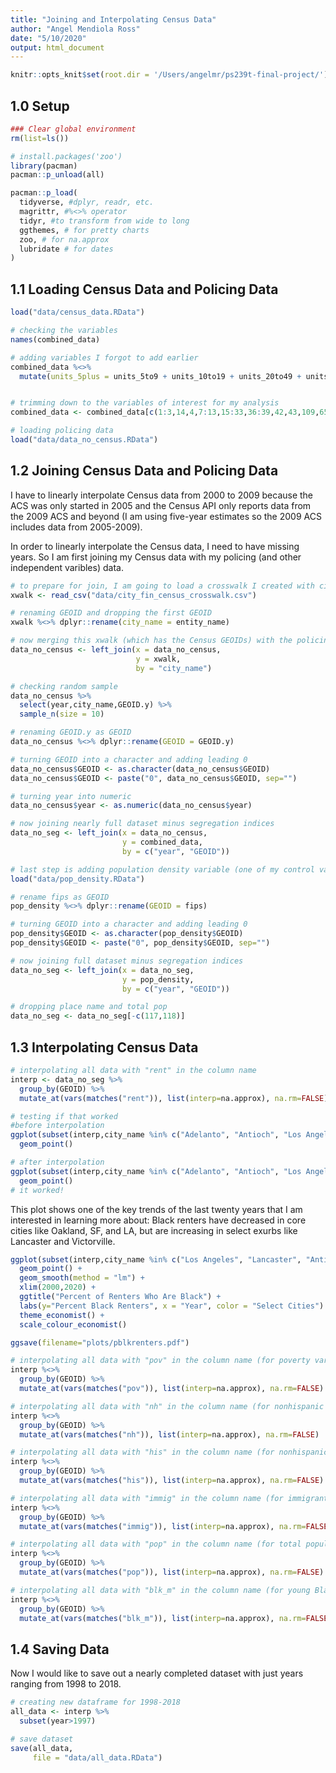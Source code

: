 ```yaml
---
title: "Joining and Interpolating Census Data"
author: "Angel Mendiola Ross"
date: "5/10/2020"
output: html_document
---
```


```r
knitr::opts_knit$set(root.dir = '/Users/angelmr/ps239t-final-project/')
```

## 1.0 Setup

```r

### Clear global environment
rm(list=ls())

# install.packages('zoo')
library(pacman)
pacman::p_unload(all)

pacman::p_load(
  tidyverse, #dplyr, readr, etc.
  magrittr, #%<>% operator
  tidyr, #to transform from wide to long
  ggthemes, # for pretty charts
  zoo, # for na.approx
  lubridate # for dates
)
```

## 1.1 Loading Census Data and Policing Data

``` r

load("data/census_data.RData")

# checking the variables
names(combined_data)

# adding variables I forgot to add earlier
combined_data %<>% 
  mutate(units_5plus = units_5to9 + units_10to19 + units_20to49 + units_50plus)


# trimming down to the variables of interest for my analysis
combined_data <- combined_data[c(1:3,14,4,7:13,15:33,36:39,42,43,109,65:68,70:75,78:104,106:108)]

# loading policing data
load("data/data_no_census.RData")

```

## 1.2 Joining Census Data and Policing Data

I have to linearly interpolate Census data from 2000 to 2009 because the ACS was only started in 2005 and the Census API only reports data from the 2009 ACS and beyond (I am using five-year estimates so the 2009 ACS includes data from 2005-2009).

In order to linearly interpolate the Census data, I need to have missing years. So I am first joining my Census data with my policing (and other independent varibles) data.

``` r
# to prepare for join, I am going to load a crosswalk I created with city financial data ids and census geoids
xwalk <- read_csv("data/city_fin_census_crosswalk.csv")

# renaming GEOID and dropping the first GEOID
xwalk %<>% dplyr::rename(city_name = entity_name)

# now merging this xwalk (which has the Census GEOIDs) with the policing data
data_no_census <- left_join(x = data_no_census,
                            y = xwalk,
                            by = "city_name")

# checking random sample
data_no_census %>%
  select(year,city_name,GEOID.y) %>%
  sample_n(size = 10)

# renaming GEOID.y as GEOID
data_no_census %<>% dplyr::rename(GEOID = GEOID.y)

# turning GEOID into a character and adding leading 0
data_no_census$GEOID <- as.character(data_no_census$GEOID)
data_no_census$GEOID <- paste("0", data_no_census$GEOID, sep="")

# turning year into numeric
data_no_census$year <- as.numeric(data_no_census$year)

# now joining nearly full dataset minus segregation indices
data_no_seg <- left_join(x = data_no_census,
                         y = combined_data,
                         by = c("year", "GEOID"))

# last step is adding population density variable (one of my control variables)
load("data/pop_density.RData")

# rename fips as GEOID
pop_density %<>% dplyr::rename(GEOID = fips)

# turning GEOID into a character and adding leading 0
pop_density$GEOID <- as.character(pop_density$GEOID)
pop_density$GEOID <- paste("0", pop_density$GEOID, sep="")

# now joining full dataset minus segregation indices
data_no_seg <- left_join(x = data_no_seg,
                         y = pop_density,
                         by = c("year", "GEOID"))

# dropping place name and total pop
data_no_seg <- data_no_seg[-c(117,118)]

```

## 1.3 Interpolating Census Data

``` r

# interpolating all data with "rent" in the column name
interp <- data_no_seg %>%
  group_by(GEOID) %>%
  mutate_at(vars(matches("rent")), list(interp=na.approx), na.rm=FALSE)

# testing if that worked
#before interpolation
ggplot(subset(interp,city_name %in% c("Adelanto", "Antioch", "Los Angeles", "Lancaster", "Victorville", "Oakland", "San Francisco")), aes(x=year, y=prenter, color = city_name)) +
  geom_point() 

# after interpolation
ggplot(subset(interp,city_name %in% c("Adelanto", "Antioch", "Los Angeles", "Lancaster", "Victorville", "Oakland", "San Francisco")), aes(x=year, y=prenter_interp, color = city_name)) +
  geom_point() 
# it worked!

```

This plot shows one of the key trends of the last twenty years that I am interested in learning more about: Black renters have decreased in core cities like Oakland, SF, and LA, but are increasing in select exurbs like Lancaster and Victorville.
```r
ggplot(subset(interp,city_name %in% c("Los Angeles", "Lancaster", "Antioch", "Victorville", "Oakland", "San Francisco")), aes(x=year, y=pblkrenter_interp, color = city_name)) +
  geom_point() +
  geom_smooth(method = "lm") +
  xlim(2000,2020) +
  ggtitle("Percent of Renters Who Are Black") +
  labs(y="Percent Black Renters", x = "Year", color = "Select Cities") +
  theme_economist() + 
  scale_colour_economist() 

ggsave(filename="plots/pblkrenters.pdf")

```

``` r

# interpolating all data with "pov" in the column name (for poverty vars)
interp %<>%
  group_by(GEOID) %>%
  mutate_at(vars(matches("pov")), list(interp=na.approx), na.rm=FALSE)

# interpolating all data with "nh" in the column name (for nonhispanic vars)
interp %<>%
  group_by(GEOID) %>%
  mutate_at(vars(matches("nh")), list(interp=na.approx), na.rm=FALSE)

# interpolating all data with "his" in the column name (for nonhispanic vars)
interp %<>%
  group_by(GEOID) %>%
  mutate_at(vars(matches("his")), list(interp=na.approx), na.rm=FALSE)

# interpolating all data with "immig" in the column name (for immigrant vars)
interp %<>%
  group_by(GEOID) %>%
  mutate_at(vars(matches("immig")), list(interp=na.approx), na.rm=FALSE)

# interpolating all data with "pop" in the column name (for total population and population density vars)
interp %<>%
  group_by(GEOID) %>%
  mutate_at(vars(matches("pop")), list(interp=na.approx), na.rm=FALSE)

# interpolating all data with "blk_m" in the column name (for young Black men vars)
interp %<>%
  group_by(GEOID) %>%
  mutate_at(vars(matches("blk_m")), list(interp=na.approx), na.rm=FALSE)

```

## 1.4 Saving Data

Now I would like to save out a nearly completed dataset with just years ranging from 1998 to 2018.

``` r

# creating new dataframe for 1998-2018
all_data <- interp %>%
  subset(year>1997)

# save dataset
save(all_data,
     file = "data/all_data.RData")

```
